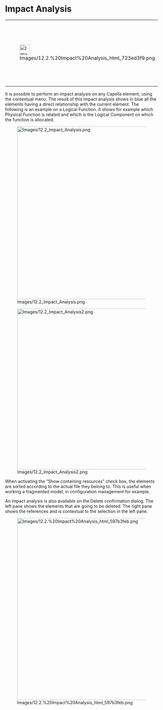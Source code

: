 
= Impact Analysis =

{| border="1"
|-
| 
[[Image:Images/12.2.%20Impact%20Analysis_html_723ed3f9.png|34x34px]]


| 
This 				tool is going to be integrally refactored in one of the next 				version of Capella


|}  
It is possible to perform an impact analysis on any Capella element, using the contextual menu. The result of this impact analysis shows in blue all the elements having a direct relationship with the current element. The following is an example on a Logical Function. It shows for example which Physical Function is related and which is the Logical Component on which the function is allocated.


[[Image:Images/12.2_Impact_Analysis.png|450x570px]]


[[Image:Images/12.2_Impact_Analysis2.png|495x530px]]


When activating the &ldquo;Show containing resources&rdquo; check box, the elements are sorted according to the actual file they belong to. This is useful when working a fragmented model, in configuration management for example.


An impact analysis is also available on the Delete confirmation dialog. The left pane shows the elements that are going to be deleted. The right pane shows the references and is contextual to the selection in the left pane.


[[Image:Images/12.2.%20Impact%20Analysis_html_597b3feb.png|900x600px]]


<br>
<br>

